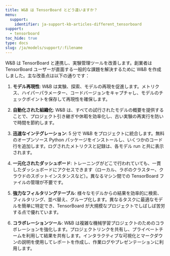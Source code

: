 ```yaml
---
title: W&B は TensorBoard とどう違いますか？
menu:
  support:
    identifier: ja-support-kb-articles-different_tensorboard
support:
  - tensorboard
toc_hide: true
type: docs
slug: /ja/models/support/:filename
---
```

W&B は TensorBoard と連携し、実験管理ツールを改善します。創業者は TensorBoard ユーザーが直面する一般的な課題を解決するために W&B を作成しました。主な改善点は以下の通りです：

1. **モデル再現性**: W&B は実験、探索、モデルの再現を促進します。メトリクス、ハイパーパラメーター、コードバージョンをキャプチャし、モデルのチェックポイントを保存して再現性を確保します。

2. **自動化された組織化**: W&B は、すべての試行されたモデルの概要を提供することで、プロジェクト引き継ぎや休暇を効率化し、古い実験の再実行を防いで時間を節約します。

3. **迅速なインテグレーション**: 5 分で W&B をプロジェクトに統合します。無料のオープンソース Python パッケージをインストールし、いくつかのコード行を追加します。ログされたメトリクスと記録は、各モデル run と共に表示されます。

4. **一元化されたダッシュボード**: トレーニングがどこで行われていても、一貫したダッシュボードにアクセスできます（ローカル、ラボのクラスター、クラウドのスポットインスタンスなど）。異なるマシン間での TensorBoard ファイルの管理が不要です。

5. **強力なフィルタリングテーブル**: 様々なモデルからの結果を効率的に検索、フィルタリング、並べ替え、グループ化します。異なるタスクに最適なモデルを簡単に特定でき、TensorBoard が大規模なプロジェクトでしばしば苦労する点で優れています。

6. **コラボレーションツール**: W&B は複雑な機械学習プロジェクトのためのコラボレーションを強化します。プロジェクトリンクを共有し、プライベートチームを利用して結果を共有します。インタラクティブな可視化とマークダウンの説明を使用してレポートを作成し、作業ログやプレゼンテーションに利用します。